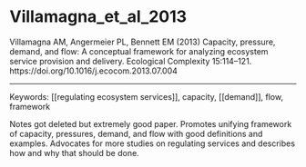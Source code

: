 # Villamagna_et_al_2013

Villamagna AM, Angermeier PL, Bennett EM (2013) Capacity, pressure, demand, and flow: A conceptual framework for analyzing ecosystem service provision and delivery. Ecological Complexity 15:114–121. https://doi.org/10.1016/j.ecocom.2013.07.004

---

Keywords: [[regulating ecosystem services]], capacity, [[demand]], flow, framework	 


Notes got deleted but extremely good paper. Promotes unifying framework of capacity, pressures, demand, and flow with good definitions and examples. Advocates for more studies on regulating services and describes how and why that should be done.
